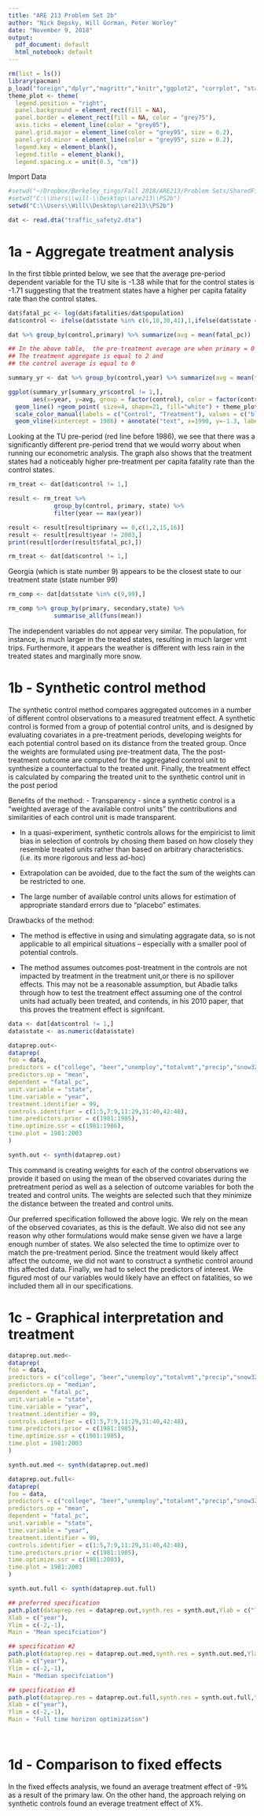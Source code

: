 ```yaml
---
title: "ARE 213 Problem Set 2b"
author: "Nick Depsky, Will Gorman, Peter Worley"
date: "November 9, 2018"
output:
  pdf_document: default
  html_notebook: default
---
```


```r
rm(list = ls())
library(pacman)
p_load("foreign","dplyr","magrittr","knitr","ggplot2", "corrplot", "stargazer", "glmnet","splines","Synth")
theme_plot <- theme(
  legend.position = "right",
  panel.background = element_rect(fill = NA),
  panel.border = element_rect(fill = NA, color = "grey75"),
  axis.ticks = element_line(color = "grey85"),
  panel.grid.major = element_line(color = "grey95", size = 0.2),
  panel.grid.minor = element_line(color = "grey95", size = 0.2),
  legend.key = element_blank(),
  legend.title = element_blank(),
  legend.spacing.x = unit(0.3, "cm"))
```

Import Data

```r
#setwd("~/Dropbox/Berkeley_tings/Fall 2018/ARE213/Problem Sets/SharedFiles/are213/PS1b")
#setwd("C:\\Users\\will-\\Desktop\\are213\\PS2b")
setwd("C:\\Users\\Will\\Desktop\\are213\\PS2b")

dat <- read.dta("traffic_safety2.dta")
```

# 1a - Aggregate treatment analysis

In the first tibble printed below, we see that the average pre-period dependent variable for the TU site is -1.38 while that for the control states is -1.71 suggesting that the treatment states have a higher per capita fatality rate than the control states.

```r
dat$fatal_pc <- log(dat$fatalities/dat$population)
dat$control <- ifelse(dat$state %in% c(6,10,30,41),1,ifelse(dat$state == 99,2,0))

dat %>% group_by(control,primary) %>% summarize(avg = mean(fatal_pc))

## In the above table,  the pre-treatment average are when primary = 0 
## The treatment aggregate is equal to 2 and
## the control average is equal to 0

summary_yr <- dat %>% group_by(control,year) %>% summarize(avg = mean(fatal_pc))

ggplot(summary_yr[summary_yr$control != 1,], 
       aes(x=year, y=avg, group = factor(control), color = factor(control))) + 
  geom_line() +geom_point( size=4, shape=21, fill="white") + theme_plot + 
  scale_color_manual(labels = c("Control", "Treatment"), values = c("blue","red")) + 
  geom_vline(xintercept = 1986) + annotate("text", x=1990, y=-1.3, label= "treatment year")

```

\vspace{12pt}  

Looking at the TU pre-period (red line before 1986), we see that there was a significantly different pre-period trend that we would worry about when running our econometric analysis. The graph also shows that the treatment states had a noticeably higher pre-treatment per capita fatality rate than the control states.

\vspace{12pt}  

```r
rm_treat <- dat[dat$control != 1,]

result <- rm_treat %>% 
             group_by(control, primary, state) %>%
             filter(year == max(year))

result <- result[result$primary == 0,c(1,2,15,16)]
result <- result[result$year != 2003,]
print(result[order(result$fatal_pc),])

rm_treat <- dat[dat$control != 1,]

```

Georgia (which is state number 9) appears to be the closest state to our treatment state (state number 99)

```r
rm_comp <- dat[dat$state %in% c(9,99),]

rm_comp %>% group_by(primary, secondary,state) %>%
             summarise_all(funs(mean))


```

The independent variables do not appear very similar. The population, for instance, is much larger in the treated states, resulting in much larger vmt trips.  Furthermore, it appears the weather is different with less rain in the treated states and marginally more snow. 

# 1b - Synthetic control method

The synthetic control method compares aggregated outcomes in a number of different control observations to a measured treatment effect. A synthetic control is formed from a group of potential control units, and is designed by evaluating covariates in a pre-treatment periods, developing weights for each potential control based on its distance from the treated group. Once the weights are formulated using pre-treatment data, The the post-treatment outcome are computed for the aggregated control unit to synthesize a counterfactual to the treated unit. Finally, the treatment effect is calculated by comparing the treated unit to the synthetic control unit in the post period

Benefits of the method:
- Transparency - since a synthetic control is a "weighted average of the available control units" the contributions and similarities of each control unit is made transparent.

-  In a quasi-experiment, synthetic controls allows for the empiricist to limit bias in selection of controls by chosing them based on how closely they resemble treated units rather than based on arbitrary characteristics. (i.e. its more rigorous and less ad-hoc)

- Extrapolation can be avoided, due to the fact the sum of the weights can be restricted to one.

- The large number of available control units allows for estimation of appropriate standard errors due to "placebo" estimates.

Drawbacks of the method:

- The method is effective in using and simulating aggragate data, so is not applicable to all empirical situations -- especially with a smaller pool of potential controls. 

- The method assumes outcomes post-treatment in the controls are not impacted by treatment in the treatment unit,or there is no spillover effects. This may not be a reasonable assumption, but Abadie talks through how to test the treatment effect assuming one of the control units had actually been treated, and contends, in his 2010 paper, that this proves the treatment effect is signifcant.

```r
data <- dat[dat$control != 1,]
data$state <- as.numeric(data$state)

dataprep.out<-
dataprep(
foo = data,
predictors = c("college", "beer","unemploy","totalvmt","precip","snow32"),
predictors.op = "mean",
dependent = "fatal_pc",
unit.variable = "state",
time.variable = "year",
treatment.identifier = 99,
controls.identifier = c(1:5,7:9,11:29,31:40,42:48),
time.predictors.prior = c(1981:1985),
time.optimize.ssr = c(1981:1986),
time.plot = 1981:2003
)

synth.out <- synth(dataprep.out)

```

This command is creating weights for each of the control observations we provide it based on using the mean of the observed covariates during the pretreatment period as well as a selection of outcome variables for both the treated and control units. The weights are selected such that they minimize the distance between the treated and control units. 

Our preferred specification followed the above logic.  We rely on the mean of the observed covariates, as this is the default.  We also did not see any reason why other formulations would make sense given we have a large enough number of states. We also selected the time to optimize over to match the pre-treatment period. Since the treatment would likely affect affect the outcome, we did not want to construct a synthetic control around this affected data. Finally, we had to select the predictors of interest. We figured most of our variables would likely have an effect on fatalities, so we included them all in our specifications.

# 1c - Graphical interpretation and treatment

```r

dataprep.out.med<-
dataprep(
foo = data,
predictors = c("college", "beer","unemploy","totalvmt","precip","snow32"),
predictors.op = "median",
dependent = "fatal_pc",
unit.variable = "state",
time.variable = "year",
treatment.identifier = 99,
controls.identifier = c(1:5,7:9,11:29,31:40,42:48),
time.predictors.prior = c(1981:1985),
time.optimize.ssr = c(1981:1985),
time.plot = 1981:2003
)

synth.out.med <- synth(dataprep.out.med)

dataprep.out.full<-
dataprep(
foo = data,
predictors = c("college", "beer","unemploy","totalvmt","precip","snow32"),
predictors.op = "mean",
dependent = "fatal_pc",
unit.variable = "state",
time.variable = "year",
treatment.identifier = 99,
controls.identifier = c(1:5,7:9,11:29,31:40,42:48),
time.predictors.prior = c(1981:1985),
time.optimize.ssr = c(1981:2003),
time.plot = 1981:2003
)

synth.out.full <- synth(dataprep.out.full)

## preferred specification
path.plot(dataprep.res = dataprep.out,synth.res = synth.out,Ylab = c("log of traffic fatalities per capita"),
Xlab = c("year"),
Ylim = c(-2,-1),
Main = "Mean specifciation")

## specification #2
path.plot(dataprep.res = dataprep.out.med,synth.res = synth.out.med,Ylab = c("log of traffic fatalities per capita"),
Xlab = c("year"),
Ylim = c(-2,-1),
Main = "Median specifciation")

## specification #3
path.plot(dataprep.res = dataprep.out.full,synth.res = synth.out.full,Ylab = c("log of traffic fatalities per capita"),
Xlab = c("year"),
Ylim = c(-2,-1),
Main = "Full time horizon optimization")

```


```r






```


```r







```

# 1d - Comparison to fixed effects

In the fixed effects analysis, we found an average treatment effect of -9% as a result of the primary law. On the other hand, the approach relying on synthetic controls found an everage treatment effect of X%. 


